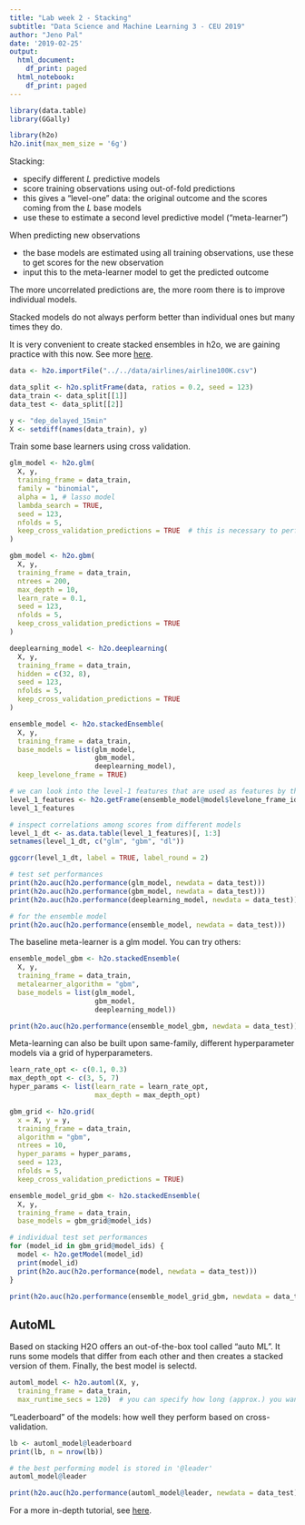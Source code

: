 ```yaml
---
title: "Lab week 2 - Stacking"
subtitle: "Data Science and Machine Learning 3 - CEU 2019"
author: "Jeno Pal"
date: '2019-02-25'
output:
  html_document:
    df_print: paged
  html_notebook:
    df_print: paged
---
```


```r
library(data.table)
library(GGally)

library(h2o)
h2o.init(max_mem_size = '6g')
```


Stacking:

* specify different $L$ predictive models
* score training observations using out-of-fold predictions
* this gives a "level-one" data: the original outcome and the scores
coming from the $L$ base models
* use these to estimate a second level predictive model ("meta-learner")

When predicting new observations

  * the base models are estimated using all training observations, use these
  to get scores for the new observation
  * input this to the meta-learner model to get the predicted outcome

The more uncorrelated predictions are, the more room there is to
improve individual models.

Stacked models do not always perform better than individual ones but
many times they do.

It is very convenient to create stacked ensembles in h2o, we are
gaining practice with this now. See more [here](http://docs.h2o.ai/h2o/latest-stable/h2o-docs/data-science/stacked-ensembles.html).


```r
data <- h2o.importFile("../../data/airlines/airline100K.csv")

data_split <- h2o.splitFrame(data, ratios = 0.2, seed = 123)
data_train <- data_split[[1]]
data_test <- data_split[[2]]

y <- "dep_delayed_15min"
X <- setdiff(names(data_train), y)
```

Train some base learners using cross validation.

```r
glm_model <- h2o.glm(
  X, y,
  training_frame = data_train,
  family = "binomial",
  alpha = 1, # lasso model
  lambda_search = TRUE,
  seed = 123,
  nfolds = 5, 
  keep_cross_validation_predictions = TRUE  # this is necessary to perform later stacking
)
```

```r
gbm_model <- h2o.gbm(
  X, y,
  training_frame = data_train,
  ntrees = 200, 
  max_depth = 10, 
  learn_rate = 0.1, 
  seed = 123,
  nfolds = 5, 
  keep_cross_validation_predictions = TRUE
)
```
```r
deeplearning_model <- h2o.deeplearning(
  X, y,
  training_frame = data_train,
  hidden = c(32, 8),
  seed = 123,
  nfolds = 5, 
  keep_cross_validation_predictions = TRUE
)
```

```r
ensemble_model <- h2o.stackedEnsemble(
  X, y,
  training_frame = data_train,
  base_models = list(glm_model, 
                     gbm_model,
                     deeplearning_model),
  keep_levelone_frame = TRUE)
```

```r
# we can look into the level-1 features that are used as features by the meta learner
level_1_features <- h2o.getFrame(ensemble_model@model$levelone_frame_id$name)
level_1_features
```

```r
# inspect correlations among scores from different models
level_1_dt <- as.data.table(level_1_features)[, 1:3]
setnames(level_1_dt, c("glm", "gbm", "dl"))

ggcorr(level_1_dt, label = TRUE, label_round = 2)
```


```r
# test set performances
print(h2o.auc(h2o.performance(glm_model, newdata = data_test)))
print(h2o.auc(h2o.performance(gbm_model, newdata = data_test)))
print(h2o.auc(h2o.performance(deeplearning_model, newdata = data_test)))
```

```r
# for the ensemble model
print(h2o.auc(h2o.performance(ensemble_model, newdata = data_test)))
```

The baseline meta-learner is a glm model. You can try others:
```r
ensemble_model_gbm <- h2o.stackedEnsemble(
  X, y,
  training_frame = data_train,
  metalearner_algorithm = "gbm",
  base_models = list(glm_model, 
                     gbm_model,
                     deeplearning_model))
```

```r
print(h2o.auc(h2o.performance(ensemble_model_gbm, newdata = data_test)))
```

Meta-learning can also be built upon same-family, different
hyperparameter models via a grid of hyperparameters.

```r
learn_rate_opt <- c(0.1, 0.3)
max_depth_opt <- c(3, 5, 7)
hyper_params <- list(learn_rate = learn_rate_opt,
                     max_depth = max_depth_opt)

gbm_grid <- h2o.grid(
  x = X, y = y,
  training_frame = data_train,
  algorithm = "gbm",
  ntrees = 10,
  hyper_params = hyper_params,
  seed = 123,
  nfolds = 5, 
  keep_cross_validation_predictions = TRUE)
```

```r
ensemble_model_grid_gbm <- h2o.stackedEnsemble(
  X, y,
  training_frame = data_train,
  base_models = gbm_grid@model_ids)
```
```r
# individual test set performances
for (model_id in gbm_grid@model_ids) {
  model <- h2o.getModel(model_id)
  print(model_id)
  print(h2o.auc(h2o.performance(model, newdata = data_test)))
}
```

```r
print(h2o.auc(h2o.performance(ensemble_model_grid_gbm, newdata = data_test)))
```

## AutoML

Based on stacking H2O offers an out-of-the-box tool called "auto ML". It runs some
models that differ from each other and then creates a stacked version of them. Finally,
the best model is selectd.
```r
automl_model <- h2o.automl(X, y,
  training_frame = data_train,
  max_runtime_secs = 120)  # you can specify how long (approx.) you want the estimation to run
```

"Leaderboard" of the models: how well they perform based on cross-validation.
```r
lb <- automl_model@leaderboard
print(lb, n = nrow(lb))
```

```r
# the best performing model is stored in '@leader'
automl_model@leader
```

```r
print(h2o.auc(h2o.performance(automl_model@leader, newdata = data_test)))
```

For a more in-depth tutorial, see [here](https://github.com/h2oai/h2o-tutorials/tree/master/h2o-world-2017/automl).
